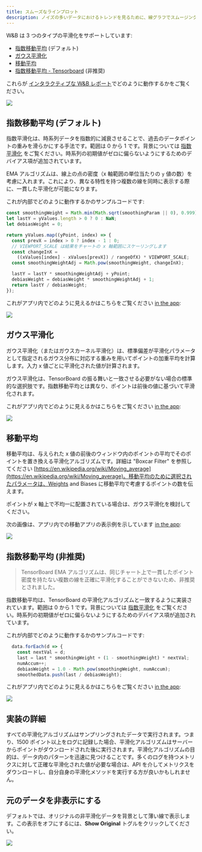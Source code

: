 ```yaml
---
title: スムーズなラインプロット
description: ノイズの多いデータにおけるトレンドを見るために、線グラフでスムージングを使用します。
---
```


W&B は 3 つのタイプの平滑化をサポートしています:

- [指数移動平均](/ja/models/app/features/panels/line-plot/smoothing/#exponential-moving-average-default) (デフォルト)
- [ガウス平滑化](/ja/models/app/features/panels/line-plot/smoothing/#%E3%82%AC%E3%82%A6%E3%82%B9%E5%B9%B3%E6%BB%91%E5%8C%96)
- [移動平均](/ja/models/app/features/panels/line-plot/smoothing/#%E7%A7%BB%E5%8B%95%E5%B9%B3%E5%9D%87)
- [指数移動平均 - Tensorboard](/ja/models/app/features/panels/line-plot/smoothing/#exponential-moving-average-deprecated) (非推奨)

これらが [インタラクティブな W&B レポート](https://wandb.ai/carey/smoothing-example/reports/W-B-Smoothing-Features--Vmlldzo1MzY3OTc)でどのように動作するかをご覧ください。

<Frame>
    <img src="/images/app_ui/beamer_smoothing.gif"  />
</Frame>

## 指数移動平均 (デフォルト)

指数平滑化は、時系列データを指数的に減衰させることで、過去のデータポイントの重みを滑らかにする手法です。範囲は 0 から 1 です。背景については [指数平滑化](https://www.wikiwand.com/en/Exponential_smoothing) をご覧ください。時系列の初期値がゼロに偏らないようにするためのデバイアス項が追加されています。

EMA アルゴリズムは、線上の点の密度（x 軸範囲の単位当たりの `y` 値の数）を考慮に入れます。これにより、異なる特性を持つ複数の線を同時に表示する際に、一貫した平滑化が可能になります。

これが内部でどのように動作するかのサンプルコードです:

```javascript
const smoothingWeight = Math.min(Math.sqrt(smoothingParam || 0), 0.999);
let lastY = yValues.length > 0 ? 0 : NaN;
let debiasWeight = 0;

return yValues.map((yPoint, index) => {
  const prevX = index > 0 ? index - 1 : 0;
  // VIEWPORT_SCALE は結果をチャートの x 軸範囲にスケーリングします
  const changeInX =
    ((xValues[index] - xValues[prevX]) / rangeOfX) * VIEWPORT_SCALE;
  const smoothingWeightAdj = Math.pow(smoothingWeight, changeInX);

  lastY = lastY * smoothingWeightAdj + yPoint;
  debiasWeight = debiasWeight * smoothingWeightAdj + 1;
  return lastY / debiasWeight;
});
```

これがアプリ内でどのように見えるかはこちらをご覧ください [in the app](https://wandb.ai/carey/smoothing-example/reports/W-B-Smoothing-Features--Vmlldzo1MzY3OTc):

<Frame>
    <img src="/images/app_ui/weighted_exponential_moving_average.png"  />
</Frame>

## ガウス平滑化

ガウス平滑化（またはガウスカーネル平滑化）は、標準偏差が平滑化パラメータとして指定されるガウス分布に対応する重みを用いてポイントの加重平均を計算します。入力 x 値ごとに平滑化された値が計算されます。

ガウス平滑化は、TensorBoard の振る舞いと一致させる必要がない場合の標準的な選択肢です。指数移動平均とは異なり、ポイントは前後の値に基づいて平滑化されます。

これがアプリ内でどのように見えるかはこちらをご覧ください [in the app](https://wandb.ai/carey/smoothing-example/reports/W-B-Smoothing-Features--Vmlldzo1MzY3OTc#3.-gaussian-smoothing):

<Frame>
    <img src="/images/app_ui/gaussian_smoothing.png"  />
</Frame>

## 移動平均

移動平均は、与えられた x 値の前後のウィンドウ内のポイントの平均でそのポイントを置き換える平滑化アルゴリズムです。詳細は "Boxcar Filter" を参照してください [https://en.wikipedia.org/wiki/Moving_average](https://en.wikipedia.org/wiki/Moving_average)。移動平均のために選択されたパラメータは、Weights and Biases に移動平均で考慮するポイントの数を伝えます。

ポイントが x 軸上で不均一に配置されている場合は、ガウス平滑化を検討してください。

次の画像は、アプリ内での移動アプリの表示例を示しています [in the app](https://wandb.ai/carey/smoothing-example/reports/W-B-Smoothing-Features--Vmlldzo1MzY3OTc#4.-running-average):

<Frame>
    <img src="/images/app_ui/running_average.png"  />
</Frame>

## 指数移動平均 (非推奨)

> TensorBoard EMA アルゴリズムは、同じチャート上で一貫したポイント密度を持たない複数の線を正確に平滑化することができないため、非推奨とされました。

指数移動平均は、TensorBoard の平滑化アルゴリズムと一致するように実装されています。範囲は 0 から 1 です。背景については [指数平滑化](https://www.wikiwand.com/en/Exponential_smoothing) をご覧ください。時系列の初期値がゼロに偏らないようにするためのデバイアス項が追加されています。

これが内部でどのように動作するかのサンプルコードです:

```javascript
  data.forEach(d => {
    const nextVal = d;
    last = last * smoothingWeight + (1 - smoothingWeight) * nextVal;
    numAccum++;
    debiasWeight = 1.0 - Math.pow(smoothingWeight, numAccum);
    smoothedData.push(last / debiasWeight);
```

これがアプリ内でどのように見えるかはこちらをご覧ください [in the app](https://wandb.ai/carey/smoothing-example/reports/W-B-Smoothing-Features--Vmlldzo1MzY3OTc):

<Frame>
    <img src="/images/app_ui/exponential_moving_average.png"  />
</Frame>

## 実装の詳細

すべての平滑化アルゴリズムはサンプリングされたデータで実行されます。つまり、1500 ポイント以上をログに記録した場合、平滑化アルゴリズムはサーバーからポイントがダウンロードされた後に実行されます。平滑化アルゴリズムの目的は、データ内のパターンを迅速に見つけることです。多くのログを持つメトリクスに対して正確な平滑化された値が必要な場合は、API を介してメトリクスをダウンロードし、自分自身の平滑化メソッドを実行する方が良いかもしれません。

## 元のデータを非表示にする

デフォルトでは、オリジナルの非平滑化データを背景として薄い線で表示します。この表示をオフにするには、**Show Original** トグルをクリックしてください。

<Frame>
    <img src="/images/app_ui/demo_wandb_smoothing_turn_on_and_off_original_data.gif"  />
</Frame>